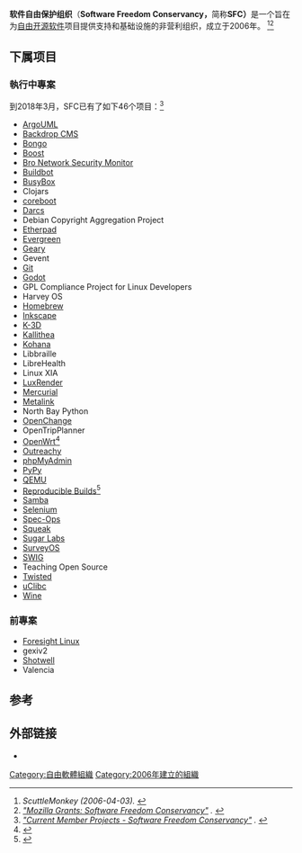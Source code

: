 {{noteTA
| G1=IT
| G2=free license
| G3=PP
| G4=CR}}
{{infobox organization
| image               =Software_Freedom_Conservancy_logo.svg
| image_border        =
| size                = 200px
| caption             =
| map                 =
| msize               =
| mcaption            =
| abbreviation        = {{lang|en|SFC}}
| motto               = 
| formation           = 2006年4月7日
| extinction          =
| type                = [[非政府组织|非政府]]及[[非营利组织|非营利组织]]
| status              = <!-- Foundation -->
| purpose             =  
| headquarters        = {{USA}}[[纽约州|纽约州]][[纽约|纽约]]
| location            =
| region_served       = 全球
| membership          = 
| language            =
| leader_title        = 执行董事
| leader_name         = [[凯伦·桑德勒|凯伦·桑德勒]]
| main_organ          =
| parent organization =
| affiliations        = 
| num_staff           = 
| num_volunteers      =
| budget              =
| website             = {{url|https://sfconservancy.org/}}}}

'''软件自由保护组织'''（'''Software Freedom Conservancy，'''简称'''SFC）'''是一个旨在为[[自由开源软件|自由开源软件]]项目提供支持和基础设施的非营利组织，成立于2006年。 <ref name="Slashdot 2006"><cite class="citation news">ScuttleMonkey (2006-04-03). </cite></ref><ref name="Mozilla"><cite class="citation web">[http://www.mozilla.org/grants/software-freedom-conservancy.html "Mozilla Grants: Software Freedom Conservancy"] {{Wayback|url=http://www.mozilla.org/grants/software-freedom-conservancy.html |date=20120520031927 }}. </cite></ref>

== 下属项目 ==
===執行中專案===
到2018年3月，SFC已有了如下46个项目：<ref name="SFC: Projects"><cite class="citation web">[http://sfconservancy.org/members/current/ "Current Member Projects - Software Freedom Conservancy"] {{Wayback|url=http://sfconservancy.org/members/current/ |date=20161023084543 }}<span class="reference-accessdate">. </span></cite></ref>

* [[ArgoUML|ArgoUML]]
* [[Backdrop_CMS|Backdrop CMS]]
* [[Hula|Bongo]]
* [[Boost_C++_Libraries|Boost]]
* [[Bro|Bro Network Security Monitor]]
* [[Buildbot|Buildbot]]
* [[BusyBox|BusyBox]]
* Clojars
* [[coreboot|coreboot]]
* [[Darcs|Darcs]]
* Debian Copyright Aggregation Project
* [[Etherpad|Etherpad]]
* [[Evergreen|Evergreen]]
* [[Geary|Geary]]
* Gevent
* [[Git|Git]]
* [[Godot|Godot]]
* GPL Compliance Project for Linux Developers
* Harvey OS
* [[Homebrew|Homebrew]]
* [[Inkscape|Inkscape]]
* [[K-3D|K-3D]]
* [[Kallithea|Kallithea]]
* [[Kohana|Kohana]]
* Libbraille
* LibreHealth
* Linux XIA
* [[LuxRender|LuxRender]]
* [[Mercurial|Mercurial]]
* [[Metalink|Metalink]]
* North Bay Python
* [[OpenChange|OpenChange]]
* OpenTripPlanner
* [[OpenWrt|OpenWrt]]<ref name="OpenWrt">{{cite web |url = https://openwrt.org/openwrt_joins_conservancy |title = OpenWrt Joins Software Freedom Conservancy (SFC) |access-date = September 28, 2020 |archive-date = 2021-04-29 |archive-url = https://web.archive.org/web/20210429152249/https://openwrt.org/openwrt_joins_conservancy |dead-url = no }}</ref>
* [[Outreachy|Outreachy]]
* [[phpMyAdmin|phpMyAdmin]]
* [[PyPy|PyPy]]
* [[QEMU|QEMU]]
* [[Reproducible_builds|Reproducible Builds]]<ref name="Reproducible Builds">{{cite web |url = https://reproducible-builds.org/news/2018/11/08/reproducible-builds-joins-software-freedom-concervancy/ |title = Reproducible Builds joins the Software Freedom Conservancy |access-date = November 14, 2018 |archive-date = 2021-04-27 |archive-url = https://web.archive.org/web/20210427084956/https://reproducible-builds.org/news/2018/11/08/reproducible-builds-joins-software-freedom-concervancy/ |dead-url = no }}</ref>
* [[Samba|Samba]]
* [[Selenium|Selenium]]
* [[Spec-Ops|Spec-Ops]]
* [[Squeak|Squeak]]
* [[Sugar_Labs|Sugar Labs]]
* [[SurveyOS|SurveyOS]]
* [[SWIG|SWIG]]
* Teaching Open Source
* [[Twisted|Twisted]]
* [[uClibc|uClibc]]
* [[Wine|Wine]]

===前專案===
* [[Foresight_Linux|Foresight Linux]]
* gexiv2
* [[Shotwell|Shotwell]]
* Valencia

== 参考 ==
<references />

== 外部链接 ==
* {{Official}}
[[Category:自由軟體組織|Category:自由軟體組織]]
[[Category:2006年建立的組織|Category:2006年建立的組織]]